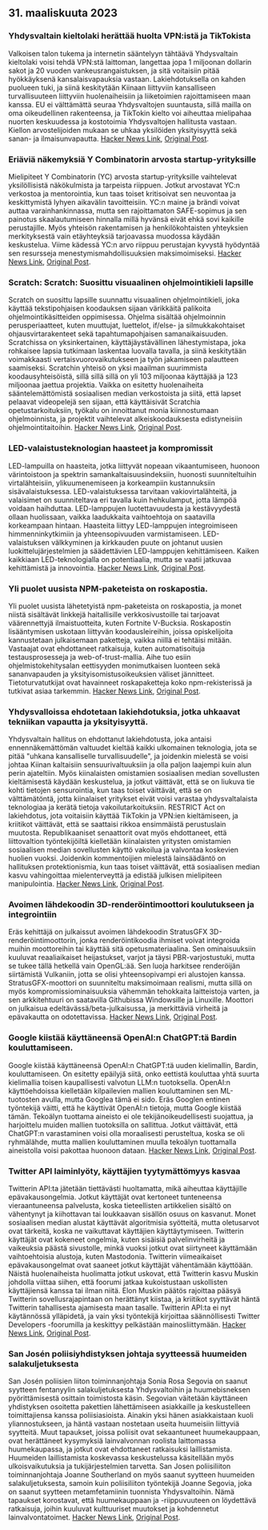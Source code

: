 

<CallToAction />

<Steps>

## 31. maaliskuuta 2023

### Yhdysvaltain kieltolaki herättää huolta VPN:istä ja TikTokista

Valkoisen talon tukema ja internetin sääntelyyn tähtäävä Yhdysvaltain kieltolaki voisi tehdä VPN:stä laittoman, langettaa jopa 1 miljoonan dollarin sakot ja 20 vuoden vankeusrangaistuksen, ja sitä voitaisiin pitää hyökkäyksenä kansalaisvapauksia vastaan. Lakiehdotuksella on kahden puolueen tuki, ja siinä keskitytään Kiinaan liittyviin kansalliseen turvallisuuteen liittyviin huolenaiheisiin ja liiketoimien rajoittamiseen maan kanssa. EU ei välttämättä seuraa Yhdysvaltojen suuntausta, sillä mailla on oma oikeudellinen rakenteensa, ja TikTokin kielto voi aiheuttaa mielipahaa nuorten keskuudessa ja kostotoimia Yhdysvaltojen hallitusta vastaan. Kiellon arvostelijoiden mukaan se uhkaa yksilöiden yksityisyyttä sekä sanan- ja ilmaisunvapautta.
[Hacker News Link](http://news.ycombinator.com/item?id=35366955), [Original Post](https://www.youtube.com/watch?v=FWQGA_n5Z4M).

### Eriäviä näkemyksiä Y Combinatorin arvosta startup-yrityksille

Mielipiteet Y Combinatorin (YC) arvosta startup-yrityksille vaihtelevat yksilöllisistä näkökulmista ja tarpeista riippuen. Jotkut arvostavat YC:n verkostoa ja mentorointia, kun taas toiset kritisoivat sen neuvontaa ja keskittymistä lyhyen aikavälin tavoitteisiin. YC:n maine ja brändi voivat auttaa varainhankinnassa, mutta sen rajoittamaton SAFE-sopimus ja sen painotus skaalautumiseen hinnalla millä hyvänsä eivät ehkä sovi kaikille perustajille. Myös yhteisön rakentamisen ja henkilökohtaisten yhteyksien merkityksestä vain etäyhteyksiä tarjoavassa muodossa käydään keskustelua. Viime kädessä YC:n arvo riippuu perustajan kyvystä hyödyntää sen resursseja menestymismahdollisuuksien maksimoimiseksi.
[Hacker News Link](http://news.ycombinator.com/item?id=35373019), [Original Post](https://acecreamu.substack.com/p/is-y-combinator-worth-the-money).

### Scratch: Scratch: Suosittu visuaalinen ohjelmointikieli lapsille

Scratch on suosittu lapsille suunnattu visuaalinen ohjelmointikieli, joka käyttää tekstipohjaisen koodauksen sijaan värikkäitä palikoita ohjelmointikäsitteiden oppimisessa. Ohjelma sisältää ohjelmoinnin perusperiaatteet, kuten muuttujat, luettelot, if/else- ja silmukkakohtaiset ohjausvirtarakenteet sekä tapahtumapohjaisen samanaikaisuuden. Scratchissa on yksinkertainen, käyttäjäystävällinen lähestymistapa, joka rohkaisee lapsia tutkimaan laskentaa luovalla tavalla, ja siinä keskitytään voimakkaasti vertaisvuorovaikutukseen ja työn jakamiseen palautteen saamiseksi. Scratchin yhteisö on yksi maailman suurimmista koodausyhteisöistä, sillä sillä sillä on yli 103 miljoonaa käyttäjää ja 123 miljoonaa jaettua projektia. Vaikka on esitetty huolenaiheita sääntelemättömistä sosiaalisen median verkostoista ja siitä, että lapset pelaavat videopelejä sen sijaan, että käyttäisivät Scratchia opetustarkoituksiin, työkalu on innoittanut monia kiinnostumaan ohjelmoinnista, ja projektit vaihtelevat alkeiskoodauksesta edistyneisiin ohjelmointitaitoihin.
[Hacker News Link](http://news.ycombinator.com/item?id=35373052), [Original Post](https://scratch.mit.edu/about).

### LED-valaistusteknologian haasteet ja kompromissit

LED-lampuilla on haasteita, jotka liittyvät nopeaan vikaantumiseen, huonoon värintoistoon ja spektrin samankaltaisuusindeksiin, huonosti suunniteltuihin virtalähteisiin, ylikuumenemiseen ja korkeampiin kustannuksiin sisävalaistuksessa. LED-valaistuksessa tarvitaan vakiovirtalähteitä, ja valaisimet on suunniteltava eri tavalla kuin hehkulamput, jotta lämpöä voidaan haihduttaa. LED-lamppujen luotettavuudesta ja kestävyydestä ollaan huolissaan, vaikka laadukkaita vaihtoehtoja on saatavilla korkeampaan hintaan. Haasteita liittyy LED-lamppujen integroimiseen himmenninkytkimiin ja yhteensopivuuden varmistamiseen. LED-valaistuksen välkkyminen ja kirkkauden puute on johtanut uusien luokittelujärjestelmien ja säädettävien LED-lamppujen kehittämiseen. Kaiken kaikkiaan LED-teknologialla on potentiaalia, mutta se vaatii jatkuvaa kehittämistä ja innovointia.
[Hacker News Link](http://news.ycombinator.com/item?id=35371750), [Original Post](https://nymag.com/strategist/article/led-light-bulbs-investigation.html).

### Yli puolet uusista NPM-paketeista on roskapostia.

Yli puolet uusista lähetetyistä npm-paketeista on roskapostia, ja monet niistä sisältävät linkkejä haitallisille verkkosivustoille tai tarjoavat väärennettyjä ilmaistuotteita, kuten Fortnite V-Bucksia. Roskapostin lisääntymisen uskotaan liittyvän koodausleireihin, joissa opiskelijoita kannustetaan julkaisemaan paketteja, vaikka niillä ei tehtäisi mitään. Vastaajat ovat ehdottaneet ratkaisuja, kuten automatisoituja testausprosesseja ja web-of-trust-mallia. Aihe tuo esiin ohjelmistokehitysalan eettisyyden monimutkaisen luonteen sekä sananvapauden ja yksityisomistusoikeuksien väliset jännitteet. Tietoturvatutkijat ovat havainneet roskapaketteja koko npm-rekisterissä ja tutkivat asiaa tarkemmin.
[Hacker News Link](http://news.ycombinator.com/item?id=35370728), [Original Post](https://blog.sandworm.dev/one-in-two-new-npm-packages-is-seo-spam-right-now).

### Yhdysvalloissa ehdotetaan lakiehdotuksia, jotka uhkaavat tekniikan vapautta ja yksityisyyttä.

Yhdysvaltain hallitus on ehdottanut lakiehdotusta, joka antaisi ennennäkemättömän valtuudet kieltää kaikki ulkomainen teknologia, jota se pitää "uhkana kansalliselle turvallisuudelle", ja joidenkin mielestä se voisi johtaa Kiinan kaltaisiin sensuurivaltuuksiin ja olla paljon laajempi kuin alun perin ajateltiin. Myös kiinalaisten omistamien sosiaalisen median sovellusten kieltämisestä käydään keskustelua, ja jotkut väittävät, että se on liukuva tie kohti tietojen sensurointia, kun taas toiset väittävät, että se on välttämätöntä, jotta kiinalaiset yritykset eivät voisi varastaa yhdysvaltalaista teknologiaa ja kerätä tietoja vakoilutarkoituksiin. RESTRICT Act on lakiehdotus, jota voitaisiin käyttää TikTokin ja VPN:ien kieltämiseen, ja kriitikot väittävät, että se saattaisi rikkoa ensimmäistä perustuslain muutosta. Republikaaniset senaattorit ovat myös ehdottaneet, että liittovaltion työntekijöiltä kielletään kiinalaisten yritysten omistamien sosiaalisen median sovellusten käyttö vakoilua ja valvontaa koskevien huolien vuoksi. Joidenkin kommentoijien mielestä lainsäädäntö on hallituksen protektionismia, kun taas toiset väittävät, että sosiaalisen median kasvu vahingoittaa mielenterveyttä ja edistää julkisen mielipiteen manipulointia.
[Hacker News Link](http://news.ycombinator.com/item?id=35369075), [Original Post](https://www.vice.com/en/article/4a3ddb/restrict-act-insanely-broad-ban-tiktok-vpns).

### Avoimen lähdekoodin 3D-renderöintimoottori koulutukseen ja integrointiin

Eräs kehittäjä on julkaissut avoimen lähdekoodin StratusGFX 3D-renderöintimoottorin, jonka renderöintikoodia ihmiset voivat integroida muihin moottoreihin tai käyttää sitä opetusmateriaalina. Sen ominaisuuksiin kuuluvat reaaliaikaiset heijastukset, varjot ja täysi PBR-varjostustuki, mutta se tukee tällä hetkellä vain OpenGL:ää. Sen luoja harkitsee renderöijän siirtämistä Vulkaniin, jotta se olisi yhteensopivampi eri alustojen kanssa. StratusGFX-moottori on suunniteltu maksimoimaan realismi, mutta sillä on myös kompromissiominaisuuksia vähemmän tehokkaita laitteistoja varten, ja sen arkkitehtuuri on saatavilla Githubissa Windowsille ja Linuxille. Moottori on julkaisua edeltävässä/beta-julkaisussa, ja merkittäviä virheitä ja epävakautta on odotettavissa.
[Hacker News Link](http://news.ycombinator.com/item?id=35370284), [Original Post](https://github.com/KTStephano/StratusGFX).

### Google kiistää käyttäneensä OpenAI:n ChatGPT:tä Bardin kouluttamiseen.

Google kiistää käyttäneensä OpenAI:n ChatGPT:tä uuden kielimallin, Bardin, kouluttamiseen. On esitetty epäilyjä siitä, onko eettistä kouluttaa yhtä suurta kielimallia toisen kaupallisesti valvotun LLM:n tuotoksella. OpenAI:n käyttöehdoissa kielletään kilpailevien mallien kouluttaminen sen ML-tuotosten avulla, mutta Googlea tämä ei sido. Eräs Googlen entinen työntekijä väitti, että he käyttivät OpenAI:n tietoja, mutta Google kiistää tämän. Tekoälyn tuottama aineisto ei ole tekijänoikeudellisesti suojattua, ja harjoittelu muiden mallien tuotoksilla on sallittua. Jotkut väittävät, että ChatGPT:n varastaminen voisi olla moraalisesti perusteltua, koska se oli ryhmälähde, mutta mallien kouluttaminen muulla tekoälyn tuottamalla aineistolla voisi pakottaa huonoon dataan.
[Hacker News Link](http://news.ycombinator.com/item?id=35370915), [Original Post](https://twitter.com/steventey/status/1641267979399704576).

### Twitter API laiminlyöty, käyttäjien tyytymättömyys kasvaa

Twitterin API:ta jätetään tiettävästi huoltamatta, mikä aiheuttaa käyttäjille epävakausongelmia. Jotkut käyttäjät ovat kertoneet tunteneensa vieraantuneensa palvelusta, koska tieteellisten artikkelien sisältö on vähentynyt ja kiihottavan tai loukkaavan sisällön osuus on kasvanut. Monet sosiaalisen median alustat käyttävät algoritmisia syötteitä, mutta oletusarvot ovat tärkeitä, koska ne vaikuttavat käyttäjien käyttäytymiseen. Twitterin käyttäjät ovat kokeneet ongelmia, kuten sisäisiä palvelinvirheitä ja vaikeuksia päästä sivustolle, minkä vuoksi jotkut ovat siirtyneet käyttämään vaihtoehtoisia alustoja, kuten Mastodonia. Twitterin viimeaikaiset epävakausongelmat ovat saaneet jotkut käyttäjät vähentämään käyttöään. Näistä huolenaiheista huolimatta jotkut uskovat, että Twitterin kasvu Muskin johdolla viittaa siihen, että foorumi jatkaa kukoistustaan uskollisten käyttäjiensä kanssa tai ilman niitä. Elon Muskin päätös rajoittaa pääsyä Twitterin sovellusrajapintaan on herättänyt kiistaa, ja kriitikot syyttävät häntä Twitterin tahallisesta ajamisesta maan tasalle. Twitterin API:ta ei nyt käytännössä ylläpidetä, ja vain yksi työntekijä kirjoittaa säännöllisesti Twitter Developers -foorumilla ja keskittyy pelkästään mainosliittymään.
[Hacker News Link](http://news.ycombinator.com/item?id=35370152), [Original Post](https://snarfed.org/the-twitter-api-is-now-effectively-unmaintained).

### San Josén poliisiyhdistyksen johtaja syytteessä huumeiden salakuljetuksesta

San Josén poliisien liiton toiminnanjohtaja Sonia Rosa Segovia on saanut syytteen fentanyylin salakuljetuksesta Yhdysvaltoihin ja huumebisneksen pyörittämisestä osittain toimistosta käsin. Segovian väitetään käyttäneen yhdistyksen osoitetta pakettien lähettämiseen asiakkaille ja keskustelleen toimittajiensa kanssa poliisiasioista. Ainakin yksi hänen asiakkaistaan kuoli yliannostukseen, ja häntä vastaan nostetaan useita huumeisiin liittyviä syytteitä. Muut tapaukset, joissa poliisit ovat sekaantuneet huumekauppaan, ovat herättäneet kysymyksiä lainvalvonnan roolista laittomassa huumekaupassa, ja jotkut ovat ehdottaneet ratkaisuksi laillistamista. Huumeiden laillistamista koskevassa keskustelussa käsitellään myös ulkoisvaikutuksia ja tukijärjestelmien tarvetta. San Josen poliisiliiton toiminnanjohtaja Joanne Southerland on myös saanut syytteen huumeiden salakuljetuksesta, samoin kuin poliisiliiton työntekijä Joanne Segovia, joka on saanut syytteen metamfetamiinin tuonnista Yhdysvaltoihin. Nämä tapaukset korostavat, että huumekauppaan ja -riippuvuuteen on löydettävä ratkaisuja, joihin kuuluvat kulttuuriset muutokset ja kohdennetut lainvalvontatoimet.
[Hacker News Link](http://news.ycombinator.com/item?id=35376488), [Original Post](https://www.washingtonexaminer.com/news/crime/san-jose-police-union-director-smuggle-fentanyl-charge).

</Steps>
